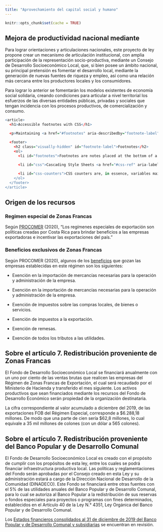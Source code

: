 ```yaml
---
title: "Aprovechamiento del capital social y humano"
---
```


```r
knitr::opts_chunk$set(cache = TRUE)
```


## Mejora de productividad nacional mediante 

Para lograr orientaciones y articulaciones nacionales, este proyecto de ley propone crear un mecanismo de
articulación institucional, con amplia participación de la representación socio-productiva, mediante un Consejo de Desarrollo Socioeconómico Local, que, si bien
posee un ámbito nacional, su principal pretensión es fomentar el desarrollo local,
mediante la generación de nuevas fuentes de riqueza y empleo, así como una
relación más cercana entre los productores locales y los consumidores.

Para lograr lo anterior se fomentarán los modelos existentes de economía
social solidaria, creando condiciones para articular a nivel territorial los esfuerzos de
las diversas entidades públicas, privadas y sociales que tengan incidencia con los
procesos productivos, de comercialización y consumo.

```r

<article>
  <h1>Accessible footnotes with CSS</h1>

  <p>Maintaining <a href="#footnotes" aria-describedby="footnote-label" id="footnotes-ref">footnotes</a> manually can be a pain. By using <a href="#css" aria-describedby="footnote-label" id="css-ref">CSS</a> <a href="#css-counters" aria-describedby="footnote-label" id="css-counters-ref">counters</a> to add the numbered references in the text and an ordered list to display the actual footnotes in the footer, it becomes extremely easy.</p>

  <footer>
    <h2 class="visually-hidden" id="footnote-label">Footnotes</h2>
    <ol>
      <li id="footnotes">Footnotes are notes placed at the bottom of a page. They cite references or comment on a designated part of the text above it. <a href="#footnotes-ref" aria-label="Back to content">↩</a></li>
      
      <li id="css">Cascading Style Sheets <a href="#css-ref" aria-label="Back to content">↩</a></li>

      <li id="css-counters">CSS counters are, in essence, variables maintained by CSS whose values may be incremented by CSS rules to track how many times they're used. <a href="#css-counters-ref" aria-label="Back to content">↩</a></li>
    </ol>
  </footer>
</article>
```

## Origen de los recursos 


### Regimen especial de Zonas Francas

Según [PROCOMER](https://procomer.com/es/regimenes-especiales-exportacion) (2020), "Los regímenes especiales de exportación son políticas creadas por Costa Rica para brindar beneficios a las empresas exportadoras e incentivar las exportaciones del país."

### Beneficios exclusivos de Zonas Francas 

Según PROCOMER (2020), algunos de los [beneficios](https://procomer.com/es/soy/zonasfrancas#2) que gozan las empresas establecidas en este régimen son los siguientes:

+ Exención en la importación de mercancías necesarias para la operación y administración de la empresa.

+ Exención en la importación de mercancías necesarias para la operación y administración de la empresa.

+ Exención de impuestos sobre las compras locales, de bienes o servicios.

+ Exención de impuestos a la exportación.

+ Exención de remesas.

+ Exención de todos los tributos a las utilidades.

## Sobre el artículo 7. Redistribución proveniente de Zonas Francas

El Fondo de Desarrollo Socioeconómico Local se financiará
anualmente con un uno por ciento de las ventas brutas que realicen las empresas
del Régimen de Zonas Francas de Exportación, el cual será recaudado por el
Ministerio de Hacienda y transferido el mes siguiente. Los activos productivos que
sean financiados mediante los recursos del Fondo de Desarrollo Económico serán
propiedad de la organización destinataria.

La cifra correspondiente al valor acumulado a diciembre del 2019, de las exportaciones FOB del Régimen Especial, corresponde a \$6.288,18 millones. De modo que una parte de cien sería \$62,8 millones, lo cual equivale a 35 mil millones de colones (con un dólar a 565 colones).

## Sobre el artículo 7. Redistribución proveniente del Banco Popular y de Desarrollo Comunal

El Fondo de Desarrollo Socioeconómico Local es creado con el propósito de
cumplir con los propósitos de esta ley, entre los cuales se podrá financiar
infraestructura productiva local. Las políticas y reglamentaciones del Fondo serán
aprobadas por el Consejo creado en esta Ley y su administración estará a cargo de
la Dirección Nacional de Desarrollo de la Comunidad (DINADECO). Este Fondo se
financiará entre otras fuentes con el 5% de las utilidades anuales del Banco Popular
y de Desarrollo Comunal, para lo cual se autoriza al Banco Popular a la
redistribución de sus reservas o fondos especiales para proyectos o programas con
fines determinados, establecidos en el Artículo 40 de la Ley N.° 4351, Ley Orgánica
del Banco Popular y de Desarrollo Comunal.

Los [Estados financieros consolidados al 31 de diciembre de 2019 del Banco Popular y de Desarrollo Comunal y subsidiarias](https://www.bancopopular.fi.cr/Nosotros/Informes/Informes%20Financieros/Informes%202019/Estados_Financieros_Auditados_Consolidados_al_31_de_diciembre_del_2019.pdf) se encuentran en revisión.
